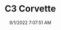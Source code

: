 ---
width: 6000
height: 4000
title: C3 Corvette
description: 1983 Chevrolet Corvette in Dripping Springs, TX.
date: 9/1/2022 7:07:51 AM
cameraMake: Sony
cameraModel: ILCE-7M3
lens: 50mm F1.4 DG HSM | Art 018
settingsfStop: f/1.4
settingsISO: ISO 100
settingsShutter: 1/800
settingsFocalLength: 50 mm
---